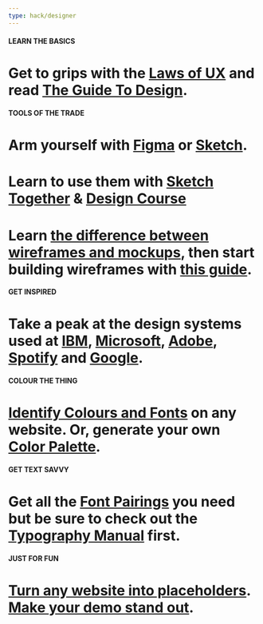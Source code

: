 ```yaml
---
type: hack/designer
---
```



#### LEARN THE BASICS

# Get to grips with the [Laws of UX](https://lawsofux.com/) and read [The Guide To Design](https://start.uxdesign.cc/).

<div className="grid grid-cols-1 md:grid-cols-2 gap-4 mb-8">
    <LinkPreview url="lawsofux.com"/>
    <LinkPreview url="start.uxdesign.cc"/>
</div>

#### TOOLS OF THE TRADE

# Arm yourself with [Figma](https://www.figma.com/) or [Sketch](https://www.sketch.com/).

<div className="grid grid-cols-1 md:grid-cols-2 gap-4 mb-8">
    <LinkPreview url="figma.com"/>
    <LinkPreview url="sketch.com"/>
</div>

# Learn to use them with [Sketch Together](www.youtube.com/channel/UCZHkx_OyRXHb1D3XTqOidRw) & [Design Course](www.youtube.com/user/DesignCourse)

<div className="grid grid-cols-1 md:grid-cols-2 gap-4 mb-8">
    <LinkPreview url="www.youtube.com/channel/UCZHkx_OyRXHb1D3XTqOidRw"/>
    <LinkPreview url="www.youtube.com/user/DesignCourse"/>
</div>

# Learn [the difference between wireframes and mockups](https://www.justinmind.com/blog/wireframes-and-mockups-whats-the-best-option), then start building wireframes with [this guide](www.invisionapp.com/inside-design/how-to-wireframe).

<div className="grid grid-cols-1 md:grid-cols-2 gap-4 mb-8">
    <LinkPreview hideImg url="www.justinmind.com/blog/wireframes-and-mockups-whats-the-best-option"/>
    <LinkPreview hideImg url="www.invisionapp.com/inside-design/how-to-wireframe"/>
</div>

#### GET INSPIRED

# Take a peak at the design systems used at [IBM](https://www.carbondesignsystem.com/), [Microsoft](https://www.microsoft.com/design/fluent/#/), [Adobe](https://spectrum.adobe.com/), [Spotify](https://spotify.design) and [Google](https://material.io/design).

<div className="grid grid-cols-1 md:grid-cols-2 gap-4 mb-8">
    <div className="row-span-2 duration-500 ease-in-out transform hover:scale-105">
        <LinkPreview url="carbondesignsystem.com"/>
    </div>
    <LinkPreview hideImg url="microsoft.com/design/fluent"/>
    <LinkPreview hideImg url="material.io/design"/>
    <div className="row-span-2 duration-500 ease-in-out transform hover:scale-105">
        <LinkPreview url="spectrum.adobe.com"/>
    </div>
    <div className="row-span-2 duration-500 ease-in-out transform hover:scale-105">
        <LinkPreview url="spotify.design"/>
    </div>
</div>

#### COLOUR THE THING

# [Identify Colours and Fonts](https://superposition.design/) on any website. Or, generate your own [Color Palette](https://coolors.co).

<div className="grid grid-cols-1 md:grid-cols-2 gap-4 mb-8">
    <LinkPreview url="superposition.design"/>
    <LinkPreview url="coolors.co"/>
</div>

#### GET TEXT SAVVY

# Get all the [Font Pairings](https://fontpair.co/) you need but be sure to check out the [Typography Manual](https://blind.com/blog/typography-manual/) first.

<div className="grid grid-cols-1 md:grid-cols-2 gap-4 mb-8">
    <LinkPreview url="fontpair.co"/>
    <LinkPreview url="blind.com/blog/typography-manual"/>
</div>

#### JUST FOR FUN

# [Turn any website into placeholders](https://chrome.google.com/webstore/detail/placeholdifier/iinkgkmmblamljaklibgclblomobdbha). [Make your demo stand out](https://www.rotato.xyz/).

